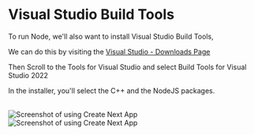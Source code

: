 # Visual Studio Build Tools

To run Node, we'll also want to install Visual Studio Build Tools,

We can do this by visiting the [Visual Studio - Downloads Page](https://visualstudio.microsoft.com/downloads/)

Then Scroll to the Tools for Visual Studio and select Build Tools for Visual Studio 2022

In the installer, you'll select the C++ and the NodeJS packages.

<br/>

 
<Image src="/vs_build_cpp.png" alt="Screenshot of using Create Next App" width={1000} height={1000} />

<br/>

<Image src="/vs_build_node.png" alt="Screenshot of using Create Next App" width={1000} height={1000} />
